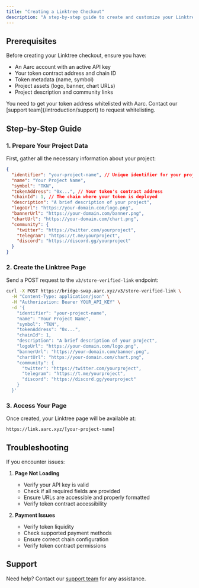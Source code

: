 ```yaml
---
title: "Creating a Linktree Checkout"
description: "A step-by-step guide to create and customize your Linktree checkout page"
---
```


## Prerequisites

Before creating your Linktree checkout, ensure you have:
- An Aarc account with an active API key
- Your token contract address and chain ID
- Token metadata (name, symbol)
- Project assets (logo, banner, chart URLs)
- Project description and community links

<Warning>
You need to get your token address whitelisted with Aarc. Contact our [support team](/introduction/support) to request whitelisting.
</Warning>

## Step-by-Step Guide

### 1. Prepare Your Project Data

First, gather all the necessary information about your project:

```json
{
  "identifier": "your-project-name", // Unique identifier for your project
  "name": "Your Project Name",
  "symbol": "TKN",
  "tokenAddress": "0x...", // Your token's contract address
  "chainId": 1, // The chain where your token is deployed
  "description": "A brief description of your project",
  "logoUrl": "https://your-domain.com/logo.png",
  "bannerUrl": "https://your-domain.com/banner.png",
  "chartUrl": "https://your-domain.com/chart.png",
  "community": {
    "twitter": "https://twitter.com/yourproject",
    "telegram": "https://t.me/yourproject",
    "discord": "https://discord.gg/yourproject"
  }
}
```

### 2. Create the Linktree Page

Send a POST request to the `v3/store-verified-link` endpoint:

```bash
curl -X POST https://bridge-swap.aarc.xyz/v3/store-verified-link \
  -H "Content-Type: application/json" \
  -H "Authorization: Bearer YOUR_API_KEY" \
  -d '{
    "identifier": "your-project-name",
    "name": "Your Project Name",
    "symbol": "TKN",
    "tokenAddress": "0x...",
    "chainId": 1,
    "description": "A brief description of your project",
    "logoUrl": "https://your-domain.com/logo.png",
    "bannerUrl": "https://your-domain.com/banner.png",
    "chartUrl": "https://your-domain.com/chart.png",
    "community": {
      "twitter": "https://twitter.com/yourproject",
      "telegram": "https://t.me/yourproject",
      "discord": "https://discord.gg/yourproject"
    }
  }'
```

### 3. Access Your Page

Once created, your Linktree page will be available at:
```
https://link.aarc.xyz/[your-project-name]
```

## Troubleshooting

If you encounter issues:

1. **Page Not Loading**
   - Verify your API key is valid
   - Check if all required fields are provided
   - Ensure URLs are accessible and properly formatted
   - Verify token contract accessibility

2. **Payment Issues**
   - Verify token liquidity
   - Check supported payment methods
   - Ensure correct chain configuration
   - Verify token contract permissions

## Support

Need help? Contact our [support team](/introduction/support) for any assistance.